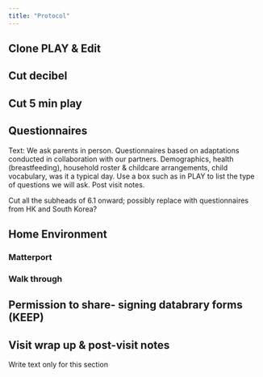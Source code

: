```yaml
---
title: "Protocol"
---
```


## Clone PLAY & Edit 

## Cut decibel

## Cut 5 min play

## Questionnaires

Text: We ask parents in person. Questionnaires based on adaptations conducted in collaboration with our partners. Demographics, health (breastfeeding), household roster & childcare arrangements, child vocabulary, was it a typical day. Use a box such as in PLAY to list the type of questions we will ask. Post visit notes.

Cut all the subheads of 6.1 onward; possibly replace with questionnaires from HK and South Korea?

## Home Environment

### Matterport 

### Walk through

## Permission to share- signing databrary forms (KEEP)

## Visit wrap up & post-visit notes

Write text only for this section
